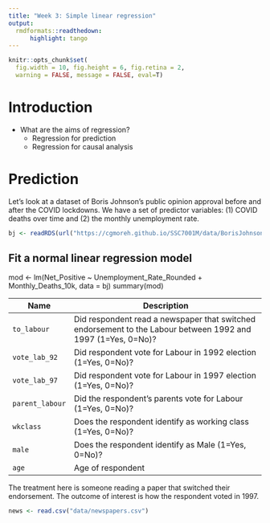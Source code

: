 ```yaml
---
title: "Week 3: Simple linear regression"
output:
  rmdformats::readthedown:
      highlight: tango
---
```

```r
knitr::opts_chunk$set(
  fig.width = 10, fig.height = 6, fig.retina = 2,
  warning = FALSE, message = FALSE, eval=T)
```



# Introduction
- What are the aims of regression?
  - Regression for prediction
  - Regression for causal analysis
  
# Prediction

Let's look at a dataset of Boris Johnson's public opinion approval before and after the COVID lockdowns. 
We have a set of predictor variables: (1) COVID deaths over time and (2) the monthly unemployment rate.

```r
bj <- readRDS(url("https://cgmoreh.github.io/SSC7001M/data/BorisJohnson_Approval2.rds"))
```

## Fit a normal linear regression model

mod <- lm(Net_Positive ~ Unemployment_Rate_Rounded + Monthly_Deaths_10k, data = bj)
summary(mod)



| Name            | Description                                                                                                  |
|-----------------|--------------------------------------------------------------------------------------------------------------|
| `to_labour`       | Did respondent read a newspaper that switched endorsement to the Labour between 1992 and 1997 (1=Yes, 0=No)? |
| `vote_lab_92`   | Did respondent vote for Labour in 1992 election (1=Yes, 0=No)?                                               |
| `vote_lab_97`   | Did respondent vote for Labour in 1997 election (1=Yes, 0=No)?                                               |
| `parent_labour` | Did the respondent's parents vote for Labour (1=Yes, 0=No)?                                                  |
| `wkclass`       | Does the respondent identify as working class (1=Yes, 0=No)?                                                 |
| `male`          | Does the respondent identify as Male (1=Yes, 0=No)?                                                          |
| `age`     | Age of respondent |


The treatment here is someone reading a paper that switched their endorsement. The outcome of interest is how the respondent voted in 1997.


```r
news <- read.csv("data/newspapers.csv")
```
